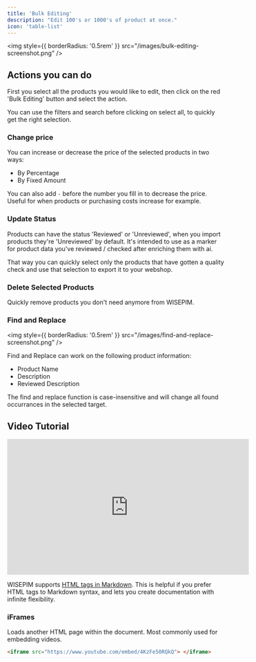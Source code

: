 ```yaml
---
title: 'Bulk Editing'
description: "Edit 100's or 1000's of product at once."
icon: 'table-list'
---
```


<img
  style={{ borderRadius: '0.5rem' }}
  src="/images/bulk-editing-screenshot.png"
/>

## Actions you can do
First you select all the products you would like to edit, then click on the red 'Bulk Editing' button and select the action.

<Tip>

You can use the filters and search before clicking on select all, to quickly get the right selection.

</Tip>

### Change price

You can increase or decrease the price of the selected products in two ways:
- By Percentage
- By Fixed Amount

You can also add ```-``` before the number you fill in to decrease the price.
Useful for when products or purchasing costs increase for example.


### Update Status

Products can have the status 'Reviewed' or 'Unreviewed', when you import products they're 'Unreviewed' by default.
It's intended to use as a marker for product data you've reviewed / checked after enriching them with ai.

That way you can quickly select only the products that have gotten a quality check and use that selection to export it to your webshop.


### Delete Selected Products

Quickly remove products you don't need anymore from WISEPIM.

### Find and Replace

<img
  style={{ borderRadius: '0.5rem' }}
  src="/images/find-and-replace-screenshot.png"
/>

Find and Replace can work on the following product information:
- Product Name
- Description
- Reviewed Description

The find and replace function is case-insensitive and will change all found occurrances in the selected target.


## Video Tutorial

<iframe
  width="560"
  height="315"
  src="https://www.youtube.com/embed/4KzFe50RQkQ"
  title="YouTube video player"
  frameBorder="0"
  allow="accelerometer; autoplay; clipboard-write; encrypted-media; gyroscope; picture-in-picture"
  allowFullScreen
  style={{ width: '100%', borderRadius: '0.5rem' }}
></iframe>

<br />

<Tip>

WISEPIM supports [HTML tags in Markdown](https://www.markdownguide.org/basic-syntax/#html). This is helpful if you prefer HTML tags to Markdown syntax, and lets you create documentation with infinite flexibility.

</Tip>

### iFrames

Loads another HTML page within the document. Most commonly used for embedding videos.

```html
<iframe src="https://www.youtube.com/embed/4KzFe50RQkQ"> </iframe>
```
